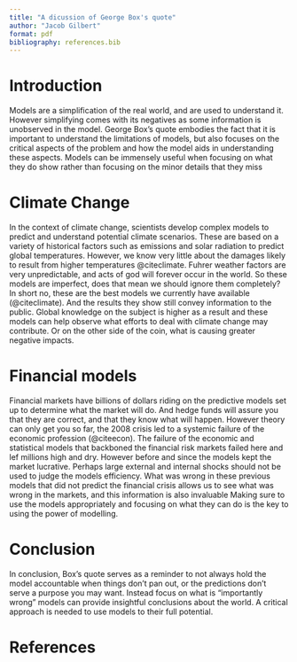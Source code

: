 ```yaml
---
title: "A dicussion of George Box's quote"
author: "Jacob Gilbert"
format: pdf
bibliography: references.bib
---
```



# Introduction
Models are a simplification of the real world, and are used to understand it. However simplifying comes with its negatives as some information is unobserved in the model. George Box's quote embodies the fact that it is important to understand the limitations of models, but also focuses on the critical aspects of the problem and how the model aids in understanding these aspects. Models can be immensely useful when focusing on what they do show rather than focusing on the minor details that they miss


# Climate Change
In the context of climate change, scientists develop complex models to predict and understand potential climate scenarios. These are based on a variety of historical factors such as emissions and solar radiation to predict global temperatures. However, we know very little about the damages likely to result from higher temperatures @citeclimate. Fuhrer weather factors are very unpredictable, and acts of god will forever occur in the world. So these models are imperfect, does that mean we should ignore them completely? In short no, these are the best models we currently have available (@citeclimate). And the results they show still convey information to the public. Global knowledge on the subject is higher as a result and these models can help observe what efforts to deal with climate change may contribute. Or on the other side of the coin, what is causing greater negative impacts.


# Financial models
Financial markets have billions of dollars riding on the predictive models set up to determine what the market will do. And hedge funds will assure you that they are correct, and that they know what will happen. However theory can only get you so far, the 2008 crisis led to a systemic failure of the economic profession (@citeecon). The failure of the economic and statistical models that backboned the financial risk markets failed here and lef millions high and dry. However before and since the models kept the market lucrative. Perhaps large external and internal shocks should not be used to judge the models efficiency. What was wrong in these previous models that did not predict the financial crisis allows us to see what was wrong in the markets, and this information is also invaluable Making sure to use the models appropriately and focusing on what they can do is the key to using the power of modelling.


# Conclusion
In conclusion, Box's quote serves as a reminder to not always hold the model accountable when things don't pan out, or the predictions don't serve a purpose you may want. Instead focus on what is "importantly wrong" models can provide insightful conclusions about the world. A critical approach is needed to use models to their full potential.

# References